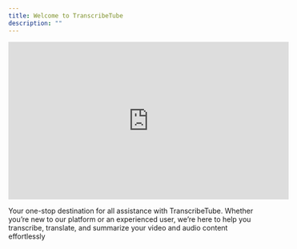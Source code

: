 ```yaml
---
title: Welcome to TranscribeTube
description: ""
---
```


<iframe
  width="560"
  height="315"
  src="https://www.youtube.com/embed/aAYwDPxzhvM"
  title="YouTube video player"
  frameborder="0"
  allow="accelerometer; autoplay; clipboard-write; encrypted-media; gyroscope; picture-in-picture"
  allowfullscreen
></iframe>

Your one-stop destination for all assistance with TranscribeTube. Whether you’re new to our platform or an experienced user, we’re here to help you transcribe, translate, and summarize your video and audio content effortlessly
